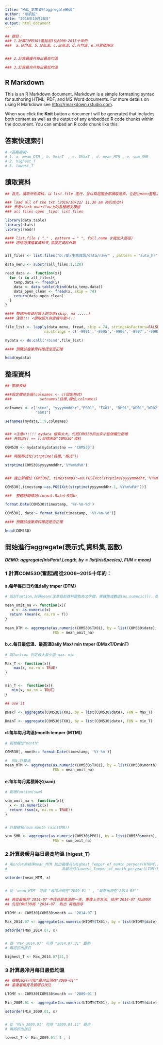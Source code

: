 ---
title: "HW1_氣象資料aggregate練習"
author: "廖凱鋐"
date: "2016年10月28日"
output: html_document
---

```{r 題目}
## 題目：
### 1.計算C0M530(奮起湖)從2006~2015十年的
###  a.日均溫、b.日低溫、c.日高溫、d.月均溫、e.月累積降水


### 2.計算最暖月每日最高均溫

### 3.計算最冷月每日最低均溫
```

## R Markdown

This is an R Markdown document. Markdown is a simple formatting syntax for authoring HTML, PDF, and MS Word documents. For more details on using R Markdown see <http://rmarkdown.rstudio.com>.

When you click the **Knit** button a document will be generated that includes both content as well as the output of any embedded R code chunks within the document. You can embed an R code chunk like this:

## 答案快速索引
```{r 答案檢視}
# <答案檢視>   
# 1. a. mean_DTM , b. DminT  , c. DMaxT , d. mean_MTM , e. sum_SMR
# 2. highest_T
# 3. lowest_T 

```


## 讀取資料

```{r 讀取資料}
## 首先，讀取所有資料，以 list.file 進行，並以寫迴圈全部讀取進來，在創立menu整理之。

### load all of the txt (2016/10/22/ 11.30 am 終於成功!) 
### 參考stack overflow上的各種網友模組
### all files open _tips: list.files

library(data.table)
library(stats)
library(readr) 

#### list.file ( "." , pattern = " ", full.name 才能加入路徑)  
#### 路徑選擇檔案資料夾,並設定資料外觀 


all_files <- list.files("D:/凱/生態資訊/data/raw/" , pattern = "auto_hr", full.names = TRUE)

data_menu <- substr(all_files,1,120)

read_data <-  function(x){
  for (i in all_files){
    temp.data <- fread(i)
    data <- data.table(rbind(data,temp.data))
    data_open_clean <- fread(x, skip = 74)
    return(data_open_clean)
  }
}

#### 整理所有資料匯入的型態(skip, na .....) 
#### 注意!!! <讀取超久有當機可能>!!!

file_list <- lapply(data_menu, fread, skip = 74, stringsAsFactors=FALSE, 
                  na.strings = c('-9991','-9995','-9996','-9997','-9998','-9999'))

mydata <- do.call('rbind',file_list)  

#### 預覽前幾筆資料確認是否正確  

head(mydata)  

```

## 整理資料

```{r 整理資料}

## 整理表格

###設定欄位名稱(colnames <- c(固定格式)
###             setnames(目標,欄位,colnames)

colnames <- c("stno", "yyyymmddhr","PS01", "TX01", "RH01","WD01","WD02", "PP01", 
              "SS01")

setnames(mydata,1:9,colnames)


### <注意>!!!!! mydata 檔案太大，先把C0M530抓出來才能做欄位新增
### 先抓出([ == ])目標測站'C0M530'資料

C0M530 <- mydata[mydata$stno == 'C0M530']

### 時間格式化(strptime(目標,'格式'))

strptime(C0M530$yyyymmddhr,'%Y%m%d%H')


### 建立新欄位 C0M530[, timestamps:=as.POSIXct(strptime(yyyymmddhr,'%Y%m%d%H'))]

C0M530[,timestamp:=as.POSIXct(strptime(yyyymmddhr-1,'%Y%m%d%H'))]

###  整理時間標記(format.Date)去除hr

format.Date(C0M530$timestamp, '%Y-%m-%d')

C0M530[, date:= format.Date(timestamp, '%Y-%m-%d')]

#### 預覽前幾筆資料確認是否正確  

head(C0M530)

```

## 開始進行aggregate(表示式,資料集,函數) 
##### DEMO: aggregate(iris$Petal.Length, by = list(iris$Species), FUN = mean)

### 1.計算C0M530(奮起湖)從2006~2015十年的：

####  a.每年每日日均溫daliy tmper (DTM)
```{r 1.a}  


# 設計funtion,計算mean(注意目前資料讀取為文字檔，需轉換成數值(as.numeric())，並去除'NA' = na.rm = TRUE)

mean_omit_na <- function(x){
   x <- as.numeric(x)
  return (mean(x, na.rm = T))
}
  
mean_DTM <- aggregate(as.numeric(C0M530$TX01), by = list(C0M530$date), 
                      FUN = mean_omit_na)

```

####  b.c.每日最低溫、最高溫Daliy Max/ min tmper (DMaxT/DminT)
```{r 1.b/c}
# 寫funtion 判定最大最小值 max、min

Max_T <- function(x){
    max(x, na.rm = TRUE)
}


min_T <-  function(x){
   min(x, na.rm = TRUE)
}

## use it

DMaxT <- aggregate(C0M530$TX01, by = list(C0M530$date), FUN = Max_T)

DminT <- aggregate(C0M530$TX01, by = list(C0M530$date), FUN = min_T)

```

####  d.每年每月均溫(month temper (MTM))
```{r 1.d}
# 新增欄位"month"

C0M530[, month:= format.Date(timestamp, '%Y-%m')]  

#  同a.計算法
mean_MTM <- aggregate(as.numeric(C0M530$TX01), by = list(C0M530$month),
                      FUN = mean_omit_na)

```

####  e.每年每月累積降水(sum)
```{r 1.e}
# 新增funtion(sum)

sum_omit_na <- function(x){
  x <- as.numeric(x)
  return (sum(x, na.rm = TRUE))
}


# 計算總和(sum month rain(SMR))

sum_SMR <- aggregate(as.numeric(C0M530$PP01), by = list(C0M530$month), 
                      FUN = sum_omit_na) 

```


### 2.計算最暖月每日最高均溫  (higest_T)
```{r 2.}
# 用order來排序mean_MTM 找出最暖月(Highest_Temper_of_month_peryear(HTOMY))，
#                         及最冷月(Lowest_Temper_of_month_peryear(LTOMY))

setorder(mean_MTM, x)


# 從 'mean_MTM' 可得 "最冷出現在'2009-01'" , "最熱出現在'2014-07'"

## 再從最暖月'2014-07'中找尋最高溫的一天，重複上步方法，排序'2014-07'找出MAX
## 先從C0M530將 '2014-07' 取出 再做排序

HTOMY <- C0M530[C0M530$month == '2014-07']

Max_2014.07 <- aggregate(as.numeric(HTOMY$TX01), by = list(HTOMY$date), FUN = mean_omit_na)

setorder(Max_2014.07, x)


# 從 'Max_2014.07' 可得 "2014.07.31" 最熱
# 再將抓出該日

highest_T <- Max_2014.07[31,]
```

### 3.計算最冷月每日最低均溫
```{r 3.}
## 根據162行可知"最冷出現在'2009-01'"
## 重複最暖月及最暖日找法

LTOMY <- C0M530[C0M530$month == '2009-01']

Min_2009.01 <- aggregate(as.numeric(LTOMY$TX01), by = list(LTOMY$date), FUN = mean_omit_na)

setorder(Min_2009.01, x)


# 從 'Min_2009.01' 可得 "2009.01.11" 最冷
# 再將抓出該日  

lowest_T <- Min_2009.01[ 1 , ]

```